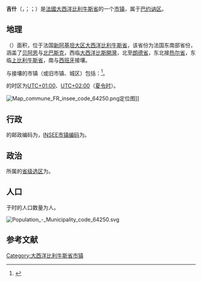 {{noteTA|G1=法国地名}}
{{Infobox French commune}}
'''吉什'''（{{lang-fr|Guiche}}，{{IPA-fr|ɡiʃ}}；{{lang-eu|Gixune}}；{{lang-oc|Guishe}}）是[[法國|法國]][[大西洋比利牛斯省|大西洋比利牛斯省]]的一个[[市镇_(法国)|市镇]]，属于[[巴约讷区|巴约讷区]]。

== 地理 ==
{{PAGENAMEBASE}}（{{wikidata|property|linked|P625}}）面积{{wikidata|properties|P2046}}，位于法国[[新阿基坦大区|新阿基坦大区]][[大西洋比利牛斯省|大西洋比利牛斯省]]，该省份为法国东南部省份，涵盖了[[贝阿恩|贝阿恩]]与[[北巴斯克|北巴斯克]]，西临[[大西洋|大西洋]][[比斯開灣|比斯開灣]]，北至[[朗德省|朗德省]]，东北接[[热尔省|热尔省]]，东临[[上比利牛斯省|上比利牛斯省]]，南与[[西班牙|西班牙]]接壤。

与{{PAGENAMEBASE}}接壤的市镇（或旧市镇、城区）包括：{{Wikidata|properties|linked|P47}}<ref name="geo">{{Cite web|url=https://www.geoportail.gouv.fr/carte|title=Carte|accessdate=2020-03-22|author=Géoportail|language=fr|publisher=Géoportail|archive-date=2017-01-29|archive-url=https://web.archive.org/web/20170129154129/https://www.geoportail.gouv.fr/carte/|dead-url=no}}</ref>。

{{PAGENAMEBASE}}的时区为[[UTC+01:00|UTC+01:00]]、[[UTC+02:00|UTC+02:00]]（[[夏时制|夏令时]]）。

[[File:Map_commune_FR_insee_code_64250.png|thumb]]定位图]]{{Clear|left}}
== 行政 ==
{{PAGENAMEBASE}}的邮政编码为{{wikidata|properties|P281}}，[[法国国家统计与经济研究所|INSEE市镇编码]]为{{wikidata|properties|P374}}。

== 政治 ==
{{PAGENAMEBASE}}所属的[[縣_(法國)|省级选区]]为{{WikidataLink|{{wikidata|properties|raw|best||P7938}}}}。

== 人口 ==
{{PAGENAMEBASE}}于{{wikidata|qualifier|P1082|P585}}时的人口数量为{{wikidata|property|raw|P1082}}人。

[[File:Population_-_Municipality_code_64250.svg|thumb]]{{Clear|left}}
== 参考文献 ==
{{Reflist}}

{{大西洋比利牛斯省市镇}}
[[Category:大西洋比利牛斯省市镇|Category:大西洋比利牛斯省市镇]]